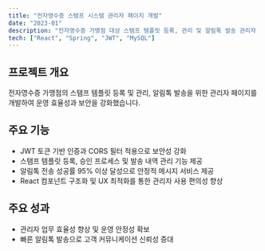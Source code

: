 ```yaml
---
title: "전자영수증 스탬프 시스템 관리자 페이지 개발"
date: "2023-01"
description: "전자영수증 가맹점 대상 스탬프 템플릿 등록, 관리 및 알림톡 발송 관리자 페이지 개발로 업무 효율성 증대"
tech: ["React", "Spring", "JWT", "MySQL"]
---
```


## 프로젝트 개요
전자영수증 가맹점의 스탬프 템플릿 등록 및 관리, 알림톡 발송을 위한 관리자 페이지를 개발하여 운영 효율성과 보안을 강화했습니다.

## 주요 기능
- JWT 토큰 기반 인증과 CORS 필터 적용으로 보안성 강화
- 스탬프 템플릿 등록, 승인 프로세스 및 발송 내역 관리 기능 제공
- 알림톡 전송 성공률 95% 이상 달성으로 안정적 메시지 서비스 제공
- React 컴포넌트 구조화 및 UX 최적화를 통한 관리자 사용 편의성 향상

## 주요 성과
- 관리자 업무 효율성 향상 및 운영 안정성 확보
- 빠른 알림톡 발송으로 고객 커뮤니케이션 신뢰성 증대
